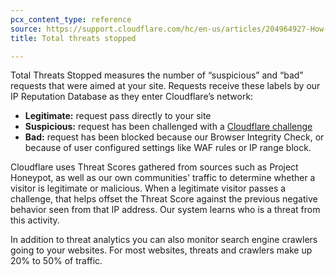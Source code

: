 ```yaml
---
pcx_content_type: reference
source: https://support.cloudflare.com/hc/en-us/articles/204964927-How-does-Cloudflare-calculate-Total-threats-stopped-
title: Total threats stopped

---
```


Total Threats Stopped measures the number of “suspicious” and “bad” requests that were aimed at your site. Requests receive these labels by our IP Reputation Database as they enter Cloudflare’s network:

* **Legitimate:** request pass directly to your site
* **Suspicious:** request has been challenged with a [Cloudflare challenge](/waf/reference/cloudflare-challenges/)
* **Bad:** request has been blocked because our Browser Integrity Check, or because of user configured settings like WAF rules or IP range block.

Cloudflare uses Threat Scores gathered from sources such as Project Honeypot, as well as our own communities' traffic to determine whether a visitor is legitimate or malicious. When a legitimate visitor passes a challenge, that helps offset the Threat Score against the previous negative behavior seen from that IP address. Our system learns who is a threat from this activity.

In addition to threat analytics you can also monitor search engine crawlers going to your websites. For most websites, threats and crawlers make up 20% to 50% of traffic.
